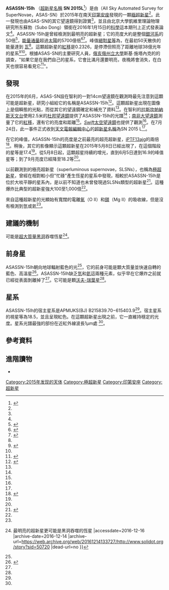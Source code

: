 {{Infobox supernova
|name            = ASASSN-15lh
|image           =
|caption         =
|epoch           = [[曆元#儒略年和J2000|J2000]]
|type            = [[極超新星|極超新星]] SLSNe（Type Ic）
|SNRtype         =
|host            = APMUKS(BJ) B215839.70−615403.9
|constellation   = [[印第安座|印第安座]]
|ra              = {{RA|22|2|15.45}}<ref name="sky">{{cite web |url=http://www.skyandtelescope.com/astronomy-news/most-luminous-supernova-07131522/ |title=The Most Luminous Supernova |work=Sky & Telescope |first=Monica |last=Young |date=July 12, 2015 |accessdate=January 16, 2016 |archive-date=2019-01-30 |archive-url=https://web.archive.org/web/20190130034824/https://www.skyandtelescope.com/astronomy-news/most-luminous-supernova-07131522/ |dead-url=no }}</ref>
|dec             = {{DEC|-61|39|34.64}}<ref name="sky"/>
|gal             =
|redshift        = 0.2326
|discovery       = 2015年6月15
|mag_v           = 16.9
|distance        = {{Convert|1171|Mpc|Gly|disp=br|lk=on}}
|progenitor      =
|progenitor_type =
|b-v             =
|notes           =
|names           = SN 2015L
}}
'''ASASSN-15lh''' （[[天體命名#超新星|超新星名稱]] '''SN 2015L'''<ref name=sn_id>{{cite journal|title=SN 2015L|publisher=[[Central_Bureau_for_Astronomical_Telegrams|Central Bureau for Astronomical Telegrams]]|work=Central Bureau Electronic Telegrams|volume=4120|url=http://www.cbat.eps.harvard.edu/iau/cbet/004100/CBET004120.txt|date=24 July 2015|editor=Daniel W. E. Green|authors=S. Dong, B.J. Shappee, J.L. Prieto, S.W. Jha, K.Z. Stanek, T.W.-S. Holoien, C.S. Kochanek, T.A. Thompson, N. Morrell, I.B. Thompson, U. Basu, J.F. Beacom, D. Bersier, J. Brimacombe, J.S. Brown, P. Chen, E. Conseil, A.B. Danilet, E. Falco, D. Grupe, S. Kiyota, G. Masi, B. Nicholls, F. Olivares, G. Pignata, G. Pojmanski, G.V. Simonian, D.M. Szczygiel, P.R. Wozniak|bibcode=2015CBET.4120....1D|journal=|access-date=2016-01-19|archive-date=2016-10-06|archive-url=https://web.archive.org/web/20161006003600/http://www.cbat.eps.harvard.edu/iau/cbet/004100/CBET004120.txt|dead-url=no}}</ref>）是由{{link-en|全天自動超新星搜索項目|All Sky Automated Survey for SuperNovae}}（All Sky Automated Survey for SuperNovae，ASAS-SN）於2015年在南天[[印第安座|印第安座]]發現的一顆[[極超新星|極超新星]]<ref name="sky"/>。此一發現也由ASAS-SN的其它望遠鏡得到證實<ref name="sky"/>，並且由北京大學凱維里理論物理研究所东蘇勃（Subo Dong）領銜在2016年1月15日的[[科學_(期刊)|科學]]這本期刊上正式發表論文<ref name="Dong" />。ASASSN-15lh是曾經檢測到最明亮的超新星；它的亮度大約是整個[[銀河系|銀河系]]的50倍<ref name=phys>{{cite web|author1=Carnegie Institution for Science|title=Most-luminous supernova ever discovered|url=http://phys.org/news/2016-01-most-luminous-supernova.html|publisher=phys.org|accessdate=January 15, 2016|date=January 14, 2016|archive-date=2016-03-04|archive-url=https://web.archive.org/web/20160304131056/http://phys.org/news/2016-01-most-luminous-supernova.html|dead-url=no}}</ref>，[[能量通量|能量通量]]超過[[太陽|太陽]]的5700億倍<ref>{{cite journal|last1=Cowen|first1=Ron|title=Brightest-ever supernova still baffles astronomers|journal=Nature|date=January 14, 2016|doi=10.1038/nature.2016.19176}}</ref><ref name=Bhanoo15Jan>{{cite news|url=http://www.nytimes.com/2016/01/19/science/ball-of-gas-has-energy-of-hundreds-of-billions-of-suns.html|title=Supernova Has Energy of Hundreds of Billions of Suns|date=January 15, 2016|accessdate=January 16, 2016|work=The New York Times|first=Sindya N.|last=Bhanoo|archive-date=2016-03-12|archive-url=https://web.archive.org/web/20160312104642/http://www.nytimes.com/2016/01/19/science/ball-of-gas-has-energy-of-hundreds-of-billions-of-suns.html|dead-url=no}}</ref>。峰值[[絕對星等|絕對星等]]為{{val|-23.5}}，在最初50天散佚的能量達到{{val|2.2|e=38}} [[瓦|瓦]]<ref name=Dong />。這顆超新星的[[紅移|紅移]]是0.2326，是停滯但照亮了距離地球38億光年的星系<ref name=Dong>{{cite journal|last1=Dong|first1=S.|last2=Shappee|first2=B. J.|last3=Prieto|first3=J. L.|last4=Jha|first4=S. W.|last5=Stanek|first5=K. Z.|last6=Holoien|first6=T. W.- S.|last7=Kochanek|first7=C. S.|last8=Thompson|first8=T. A.|last9=Morrell|first9=N.|last10=Thompson|first10=I. B.|last11=Basu|first11=U.|last12=Beacom|first12=J. F.|last13=Bersier|first13=D.|last14=Brimacombe|first14=J.|last15=Brown|first15=J. S.|last16=Bufano|first16=F.|last17=Chen|first17=P.|last18=Conseil|first18=E.|last19=Danilet|first19=A. B.|last20=Falco|first20=E.|last21=Grupe|first21=D.|last22=Kiyota|first22=S.|last23=Masi|first23=G.|last24=Nicholls|first24=B.|last25=Olivares E.|first25=F.|last26=Pignata|first26=G.|last27=Pojmanski|first27=G.|last28=Simonian|first28=G. V.|last29=Szczygiel|first29=D. M.|last30=Wo niak|first30=P. R.|display-authors=10|title=ASASSN-15lh: A highly super-luminous supernova|journal=[[Science_(journal)|Science]]|date=January 15, 2016|volume=351|issue=6270|pages=257–260|doi=10.1126/science.aac9613|arxiv=1507.03010|bibcode=2016Sci...351..257D}}</ref><ref name=Bhanoo15Jan/>。根據ASAS-SN的主要研究人員，[[俄亥俄州立大學|俄亥俄州立大學]]斯基·施塔內克的的調查，"如果它是在我們自己的星系，它會比滿月還要明亮，夜晚將會消失，在白天也很容易看見它<ref name=Boyle14Jan>{{cite news|url=https://www.newscientist.com/article/dn28772-weve-found-the-brightest-ever-supernova-but-cant-explain-it/|title=We've found the brightest ever supernova but can't explain it|first=Rebecca|last=Boyle|work=New Scientist|date=January 14, 2016|accessdate=January 15, 2016|archive-date=2016-02-24|archive-url=https://web.archive.org/web/20160224124913/https://www.newscientist.com/article/dn28772-weve-found-the-brightest-ever-supernova-but-cant-explain-it|dead-url=no}}</ref>"。

== 發現 ==
在2015年的6月，ASAS-SN設在智利的一對14cm望遠鏡在觀測時最先注意到這顆可能是超新星，研究小組給它的名稱是ASASSN-15lh<ref name="sciam">{{cite web|url=http://www.scientificamerican.com/article/found-the-most-powerful-supernova-ever-seen/|title=Found: The Most Powerful Supernova Ever Seen|work=[[Scientific_American|Scientific American]]|first=Lee|last=Billings|date=January 14, 2016|accessdate=January 16, 2016|archive-date=2018-11-18|archive-url=https://web.archive.org/web/20181118100022/https://www.scientificamerican.com/article/found-the-most-powerful-supernova-ever-seen/|dead-url=no}}</ref>。這顆超新星出現在圖像上是個瞬態的光點，而從其它的望遠鏡確定和補充了資料<ref name="sciam"/>。在智利的[[拉斯坎帕納斯天文台|拉斯坎帕納斯天文台]]使用2.5米的[[拉斯坎帕納斯天文台#望遠鏡|杜邦望遠鏡]]提供了ASASSN-15lh的光譜<ref name="sciam"/>；[[南非大望遠鏡|南非大望遠鏡]]測量了它的[[紅移|紅移]]，還有它的亮度和距離<ref name=Dong/>。[[雨燕衛星|''Swift''太空望遠鏡]]也提供了觀測<ref name=Dong/>。在7月24日，此一事件正式收到[[天文電報編輯中心|天文電報編輯中心]]的[[天體命名#超新星|超新星名稱]]為SN 2015 L<ref name=sn_id/>。

在它的峰值，ASASSN-15lh的亮度是之前最亮的超亮超新星，[[iPTF13ajg|iPTF13ajg]]的兩倍<ref>{{cite web| url =http://www.skyandtelescope.com/astronomy-news/brightest-supernova-baffles-astronomers-0115201667/| title =Brightest Supernova Baffles Astronomers| first =Monica| last =Young| work =Sky & Telescope| date =January 15, 2016| accessdate =January 16, 2016| archive-date =2018-12-04| archive-url =https://web.archive.org/web/20181204044718/https://www.skyandtelescope.com/astronomy-news/brightest-supernova-baffles-astronomers-0115201667/| dead-url =no}}</ref>。稍後，其它的影像顯示這顆超新星在2015年5月8日已經出現了，在這個階段的星等是17.4<ref name=Dong/>。從5月8日起，這顆超星持續的增光，直到6月5日達到16.9的峰值星等；到了9月亮度已經降至18.2等<ref name=Dong/>。

以前觀測到的極亮超新星（superluminous supernovae，SLSNs），也稱為[[極超新星|極超新星]]，曾經在相對較小但"忙碌"產生恆星的星系中發現，相較於ASASSN-15lh是位於大啖平靜的星系內，是以前不知道也未曾發現過SLSNs類型的超新星<ref name=Thomson14Jan>{{cite news|url=http://www.csmonitor.com/Science/2016/0114/Astronomers-spot-brightest-supernova-in-history|title=Astronomers spot brightest supernova in history|work=The Christian Science Monitor|date=January 14, 2016|accessdate=January 15, 2016|first=Jason|last=Thomson|archive-date=2018-06-18|archive-url=https://web.archive.org/web/20180618111552/https://www.csmonitor.com/Science/2016/0114/Astronomers-spot-brightest-supernova-in-history|dead-url=no}}</ref>。這種爆炸比典型的超新星強大100至1,000倍<ref name=phys/>。

來自這種超新星的光顯始有寬闊的電離[[氧|氧]]（O II）和[[鎂|鎂]]（Mg II）的吸收線，但是沒有檢測到氫或氦<ref name=Dong/>。

== 建議的機制 ==
可能是[[超大質量黑洞|超大質量黑洞]]吞噬恆星<ref>{{Cite web |url=http://www.solidot.org/story?sid=50720 |title=Solidot {{!}} 最明亮的超新星更可能是黑洞吞噬的恆星 |accessdate=2016-12-16 |archive-date=2016-12-14 |archive-url=https://web.archive.org/web/20161214133727/http://www.solidot.org/story?sid=50720 |dead-url=no }}</ref>。

== 前身星 ==
ASASSN-15lh朝向地球輻射藍色的光<ref name="sky"/>，它的前身可能是顆大質量並快速自轉的藍色、高溫星<ref name="astronomy">{{cite web|url=http://www.astronomy.com/news/2016/01/brightest-supernova-ever-seen-pushes-theoretical-models-to-the-edge|title=Brightest supernova ever seen pushes theoretical models to the edge|work=[[Astronomy_(magazine)|Astronomy]]|first=Kiona|last=Smith-Strickland|date=January 14, 2016|accessdate=January 17, 2016|archive-date=2018-09-23|archive-url=https://web.archive.org/web/20180923214605/http://www.astronomy.com/news/2016/01/brightest-supernova-ever-seen-pushes-theoretical-models-to-the-edge|dead-url=no}}</ref>。ASASSN-15lh缺乏[[氫|氫]]和[[氦|氦]]這兩種元素，似乎早在它爆炸之前就已經從表面剝離掉了<ref name="astronomy"/>。它可能是顆[[沃尔夫–拉叶星|沃夫-瑞葉星]]<ref name="astronomy"/>。

== 星系 ==
ASASSN-15lh的宿主星系是APMUKS(BJ) B215839.70−615403.9<ref name=Dong/>。宿主星系的視星等為18.5，並且呈現紅色。在這顆超新星出現之前，它一直維持穩定的光度。星系光譜最強的部份在近紅外線波長1μm處 <ref name=Dong/>。

== 參考資料 ==
{{Reflist|30em}}

== 進階讀物 ==
*{{cite web|last1=Parnell|first1=Brid-Aine|title=Superluminous Supernova Is The Brightest Ever Seen|url=http://www.forbes.com/sites/bridaineparnell/2016/01/15/superluminous_supernova/|website=Forbes|accessdate=January 15, 2016|archive-date=2016-06-27|archive-url=https://web.archive.org/web/20160627225539/http://www.forbes.com/sites/bridaineparnell/2016/01/15/superluminous_supernova/|dead-url=no}}

[[Category:2015年发现的天体|Category:2015年发现的天体]]
[[Category:極超新星|Category:極超新星]]
[[Category:印第安座|Category:印第安座]]
[[Category:超新星|Category:超新星]]
